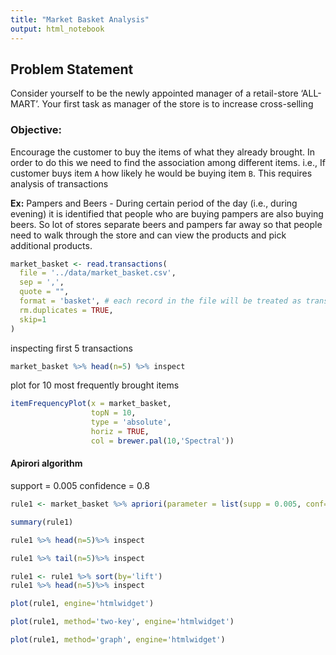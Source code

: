 ```yaml
---
title: "Market Basket Analysis"
output: html_notebook
---
```


## Problem Statement
Consider yourself to be the newly appointed manager of a retail-store ‘ALL-MART’. Your first task as manager of the store is to increase cross-selling


### Objective:

Encourage the customer to buy the items of what they already brought. In order to do this we need to find the association among different items. i.e., If customer buys item `A` how likely he would be buying item `B`. This requires analysis of transactions

**Ex:** Pampers and Beers - During certain period of the day (i.e., during evening) it is identified that people who are buying pampers are also buying beers. So lot of stores separate beers and pampers far away so that people need to walk through the store and can view the products and pick additional products.

```r
market_basket <- read.transactions(
  file = '../data/market_basket.csv',
  sep = ',', 
  quote = "",
  format = 'basket', # each record in the file will be treated as transaction
  rm.duplicates = TRUE,
  skip=1
)
```
inspecting first 5 transactions

```r
market_basket %>% head(n=5) %>% inspect
```
plot for 10 most frequently brought items
```r
itemFrequencyPlot(x = market_basket,
                  topN = 10,
                  type = 'absolute',
                  horiz = TRUE,
                  col = brewer.pal(10,'Spectral'))
```

#### Apirori algorithm 

support = 0.005
confidence = 0.8

```r
rule1 <- market_basket %>% apriori(parameter = list(supp = 0.005, conf=0.8)) %>% sort(by = 'confidence')
```

```r
summary(rule1)
```

```r
rule1 %>% head(n=5)%>% inspect
```

```r
rule1 %>% tail(n=5)%>% inspect
```
```r
rule1 <- rule1 %>% sort(by='lift')
rule1 %>% head(n=5)%>% inspect
```

```r
plot(rule1, engine='htmlwidget')
```

```r
plot(rule1, method='two-key', engine='htmlwidget')
```

```r
plot(rule1, method='graph', engine='htmlwidget')
```

